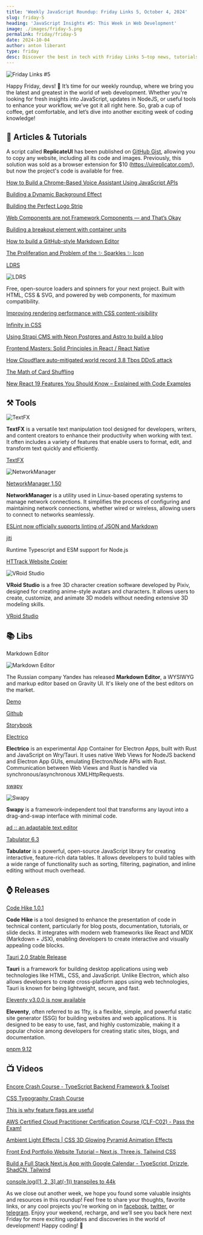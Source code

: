```yaml
---
title: 'Weekly JavaScript Roundup: Friday Links 5, October 4, 2024'
slug: friday-5
heading: 'JavaScript Insights #5: This Week in Web Development'
image: ./images/friday-5.png
permalink: friday/friday-5
date: 2024-10-04
author: anton liberant
type: friday
desc: Discover the best in tech with Friday Links 5—top news, tutorials, tools, and trends to boost productivity and inspire developers and tech enthusiasts.
---
```


![Friday Links #5](./images/friday-5.png)

Happy Friday, devs! 🎉 It’s time for our weekly roundup, where we bring you the latest and greatest in the world of web development. Whether you're looking for fresh insights into JavaScript, updates in NodeJS, or useful tools to enhance your workflow, we’ve got it all right here. So, grab a cup of coffee, get comfortable, and let’s dive into another exciting week of coding knowledge!

## 📜 Articles & Tutorials

A script called **ReplicateUI** has been published on [GitHub Gist](https://gist.github.com/markflorkowski/4269bc529324dceb2858c77b7609704c#file-gistfile1-txt), allowing you to copy any website, including all its code and images. Previously, this solution was sold as a browser extension for $10 (https://uireplicator.com/), but now the project's code is available for free.

[How to Build a Chrome-Based Voice Assistant Using JavaScript APIs](https://medium.com/@kenzic/how-to-build-a-chrome-based-voice-assistant-using-javascript-apis-ed2895658eb2)

[Building a Dynamic Background Effect](https://www.letsbuildui.dev/articles/building-a-dynamic-background-effect/)

[Building the Perfect Logo Strip](https://9elements.com/blog/building-the-perfect-logo-strip/)

[Web Components are not Framework Components — and That’s Okay](https://lea.verou.me/blog/2024/wcs-vs-frameworks/)

[Building a breakout element with container units](https://piccalil.li/blog/building-a-breakout-element-with-container-units/)

[How to build a GitHub-style Markdown Editor](https://indiecourses.com/blog/how-to-build-a-github-style-markdown-editor)

[The Proliferation and Problem of the ✨ Sparkles ✨ Icon](https://css-tricks.com/the-proliferation-and-problem-of-the-sparkles-icon/)

[LDRS](https://uiball.com/ldrs/)

![LDRS](./images/ldrs.png)

Free, open-source loaders and spinners for your next project.
Built with HTML, CSS & SVG, and powered by web components, for maximum compatibility.

[Improving rendering performance with CSS content-visibility](https://nolanlawson.com/2024/09/18/improving-rendering-performance-with-css-content-visibility/)

[Infinity in CSS](https://frontendmasters.com/blog/infinity-in-css/)

[Using Strapi CMS with Neon Postgres and Astro to build a blog](https://neon.tech/guides/strapi-cms)

[Frontend Masters: Solid Principles in React / React Native](https://blog.stackademic.com/react-native-masters-solid-principles-in-react-react-native-a1b8df8d261d)

[How Cloudflare auto-mitigated world record 3.8 Tbps DDoS attack](https://blog.cloudflare.com/how-cloudflare-auto-mitigated-world-record-3-8-tbps-ddos-attack/)

[The Math of Card Shuffling](https://fredhohman.com/card-shuffling/)

[New React 19 Features You Should Know – Explained with Code Examples](https://www.freecodecamp.org/news/new-react-19-features-you-should-know-with-code-examples/)

## ⚒️ Tools

![TextFX](./images/textfx.png)

**TextFX** is a versatile text manipulation tool designed for developers, writers, and content creators to enhance their productivity when working with text. It often includes a variety of features that enable users to format, edit, and transform text quickly and efficiently.

[TextFX](https://textfx.withgoogle.com/)

![NetworkManager](./images/NetworkManager.png)

[NetworkManager 1.50](https://networkmanager.dev/)

**NetworkManager** is a utility used in Linux-based operating systems to manage network connections. It simplifies the process of configuring and maintaining network connections, whether wired or wireless, allowing users to connect to networks seamlessly.

[ESLint now officially supports linting of JSON and Markdown](https://eslint.org/blog/2024/10/eslint-json-markdown-support/)

[jiti](https://github.com/unjs/jiti)

Runtime Typescript and ESM support for Node.js

[HTTrack Website Copier](https://github.com/xroche/httrack)

![VRoid Studio](./images/VRoid-Studio.png)

**VRoid Studio** is a free 3D character creation software developed by Pixiv, designed for creating anime-style avatars and characters. It allows users to create, customize, and animate 3D models without needing extensive 3D modeling skills.

[VRoid Studio](https://vroid.com/en/studio)

## 📚 Libs

Markdown Editor

![Markdown Editor](./images/Markdown-Editor.png)

The Russian company Yandex has released **Markdown Editor**, a WYSIWYG and markup editor based on Gravity UI. It's likely one of the best editors on the market.

[Demo](https://gravity-ui.com/libraries/markdown-editor/playground)

[Github](https://github.com/gravity-ui/markdown-editor/)

[Storybook](https://preview.gravity-ui.com/md-editor/)

[Electrico](https://github.com/thomastschurtschenthaler/electrico)

**Electrico** is an experimental App Container for Electron Apps, built with Rust and JavaScript on Wry/Tauri. It uses native Web Views for NodeJS backend and Electron App GUIs, emulating Electron/Node APIs with Rust. Communication between Web Views and Rust is handled via synchronous/asynchronous XMLHttpRequests.

[swapy](https://github.com/TahaSh/swapy)

![Swapy](./images/swapy.png)

**Swapy** is a framework-independent tool that transforms any layout into a drag-and-swap interface with minimal code.

[ad :: an adaptable text editor](https://github.com/sminez/)

[Tabulator 6.3](https://tabulator.info/docs/6.3/release)

**Tabulator** is a powerful, open-source JavaScript library for creating interactive, feature-rich data tables. It allows developers to build tables with a wide range of functionality such as sorting, filtering, pagination, and inline editing without much overhead.

## ⌚ Releases

[Code Hike 1.0.1](https://github.com/code-hike/codehike)

**Code Hike** is a tool designed to enhance the presentation of code in technical content, particularly for blog posts, documentation, tutorials, or slide decks. It integrates with modern web frameworks like React and MDX (Markdown + JSX), enabling developers to create interactive and visually appealing code blocks.

[Tauri 2.0 Stable Release](https://v2.tauri.app/blog/tauri-20/)

**Tauri** is a framework for building desktop applications using web technologies like HTML, CSS, and JavaScript. Unlike Electron, which also allows developers to create cross-platform apps using web technologies, Tauri is known for being lightweight, secure, and fast.

[Eleventy v3.0.0 is now available](https://www.11ty.dev/blog/eleventy-v3/)

**Eleventy**, often referred to as 11ty, is a flexible, simple, and powerful static site generator (SSG) for building websites and web applications. It is designed to be easy to use, fast, and highly customizable, making it a popular choice among developers for creating static sites, blogs, and documentation.

[pnpm 9.12](https://github.com/pnpm/pnpm/releases/tag/v9.12.0)

## 📺 Videos

[Encore Crash Course - TypeScript Backend Framework & Toolset](https://www.youtube.com/watch?v=tL01EzN2-xA&ab_channel=TraversyMedia)

[CSS Typography Crash Course](https://www.youtube.com/watch?v=WdBNYcWG0Yg&ab_channel=KevinPowell)

[This is why feature flags are useful](https://www.youtube.com/watch?v=3JtnK4uRbJw&ab_channel=WebDevCody)

[AWS Certified Cloud Practitioner Certification Course (CLF-C02) - Pass the Exam!](https://www.youtube.com/watch?v=NhDYbskXRgc&ab_channel=freeCodeCamp.org)

[Ambient Light Effects | CSS 3D Glowing Pyramid Animation Effects](https://www.youtube.com/watch?v=J2sT05YtScM&ab_channel=OnlineTutorials)

[Front End Portfolio Website Tutorial – Next.js, Three.js, Tailwind CSS](https://www.youtube.com/watch?v=aZZrEE_UsIk&ab_channel=freeCodeCamp.org)

[Build a Full Stack Next.js App with Google Calendar - TypeScript, Drizzle, ShadCN, Tailwind](https://www.youtube.com/watch?v=0Oacr8VrnNk&ab_channel=WebDevSimplified)

[console.log([1, 2, 3].at(-1)) transpiles to 44k](https://www.youtube.com/watch?v=odhjF1obcUo)

As we close out another week, we hope you found some valuable insights and resources in this roundup! Feel free to share your thoughts, favorite links, or any cool projects you're working on in [facebook](https://www.facebook.com/jsdevspace), [twitter](https://twitter.com/jsdevspace), or [telegram](https://t.me/jsdevspace). Enjoy your weekend, recharge, and we’ll see you back here next Friday for more exciting updates and discoveries in the world of development! Happy coding! 🎉
